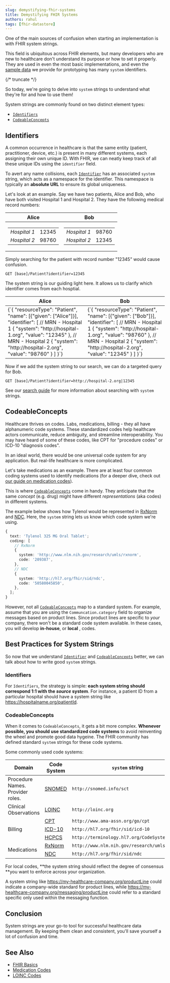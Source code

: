 ```yaml
---
slug: demystifying-fhir-systems
title: Demystifying FHIR Systems
authors: rahul
tags: [fhir-datastore]
---
```



One of the main sources of confusion when starting an implementation is with FHIR system strings.

This field is ubiquitous across FHIR elements, but many developers who are new to healthcare don't understand its purpose or how to set it properly. They are used in even the most basic implementations, and even the [sample data](/docs/tutorials/importing-sample-data) we provide for prototyping has many `system` identifiers.

{/* truncate */}

So today, we're going to delve into `system` strings to understand what they're for and how to use them!

System strings are commonly found on two distinct element types:

- [`Identifiers`](/docs/fhir-basics#naming-data-identifiers)
- [`CodeableConcepts`](/docs/fhir-basics#standardizing-data-codeable-concepts)

## Identifiers

A common occurrence in healthcare is that the same entity (patient, practitioner, device, etc.) is present in many different systems, each assigning their own unique ID. With FHIR, we can neatly keep track of all these unique IDs using the `identifier` field.

To avert any name collisions, each [`Identifier`](/docs/fhir-basics#naming-data-identifiers) has an associated `system` string, which acts as a namespace for the identifier. This namespace is typically an **absolute URL** to ensure its global uniqueness.

Let's look at an example. Say we have two patients, Alice and Bob, who have both visited Hospital 1 and Hospital 2. They have the following medical record numbers:

<table>
  <thead>
    <tr>
      <th>Alice</th>
      <th>Bob</th>
    </tr>
  </thead>
  <tbody>
    <tr>
      <td>
        <table>
          <tbody>
            <tr>
              <td>
                <em>Hospital 1</em>
              </td>
              <td>12345</td>
            </tr>
            <tr>
              <td>
                <em>Hospital 2</em>
              </td>
              <td>98760</td>
            </tr>
          </tbody>
        </table>
      </td>
      <td>
        <table>
          <tbody>
            <tr>
              <td>
                <em>Hospital 1</em>
              </td>
              <td>98760</td>
            </tr>
            <tr>
              <td>
                <em>Hospital 2</em>
              </td>
              <td>12345</td>
            </tr>
          </tbody>
        </table>
      </td>
    </tr>
  </tbody>
</table>

Simply searching for the patient with record number "12345" would cause confusion.

```curl
GET [base]/Patient?identifier=12345
```

The system string is our guiding light here. It allows us to clarify which identifier comes from each hosptial.

<table>
  <thead>
    <tr>
      <th>Alice</th>
      <th>Bob</th>
    </tr>
  </thead>
  <tbody>
    <tr>
      <td>
        <CodeBlock language="js">
          {`{
  "resourceType": "Patient",
  "name": [{"given": ["Alice"]}],
  "identifier": [
    // MRN - Hospital 1
    {
      "system": "http://hospital-1.org",
      "value": "12345"
    },
    // MRN - Hospital 2
    {
      "system": "http://hospital-2.org",
      "value": "98760"
    }
  ]
}`}
        </CodeBlock>
      </td>
      <td>
        <CodeBlock language="js">
          {`{
  "resourceType": "Patient",
  "name": [{"given": ["Bob"]}],
  "identifier": [
    // MRN - Hospital 1
    {
      "system": "http://hospital-1.org",
      "value": "98760"
    },
    // MRN - Hospital 2
    {
      "system": "http://hospital-2.org",
      "value": "12345"
    }
  ]
}`}
        </CodeBlock>
      </td>
    </tr>
  </tbody>
</table>

Now if we add the system string to our search, we can do a targeted query for Bob.

```curl
GET [base]/Patient?identifier=http://hospital-2.org|12345
```

See our [search guide](/docs/search/basic-search#token) for more information about searching with `system` strings.

## CodeableConcepts

Healthcare thrives on codes. Labs, medications, billing - they all have alphanumeric code systems. These standardized codes help healthcare actors communicate, reduce ambiguity, and streamline interoperability. You may have heard of some of these codes, like CPT for "procedure codes" or ICD-10 "diagnosis codes".

In an ideal world, there would be one universal code system for any application. But real-life healthcare is more complicated.

Let's take medications as an example. There are at least four common coding systems used to identify medications (for a deeper dive, check out [our guide on medication codes](https://www.medplum.com/docs/medications/medication-codes)).

This is where [`CodeableConcepts`](/docs/fhir-basics#standardizing-data-codeable-concepts) come in handy. They anticipate that the same _concept_ (e.g. drug) might have different _representations_ (aka codes) in different systems.

The example below shows how Tylenol would be represented in [RxNorm](/docs/medications/medication-codes#rxnorm) and [NDC](/docs/medications/medication-codes#ndc). Here, the `system` string lets us know which code system we're using.

```ts
{
  text: 'Tylenol 325 MG Oral Tablet';
  coding: [
    // RxNorm
    {
      system: 'http://www.nlm.nih.gov/research/umls/rxnorm',
      code: '209387',
    },
    // NDC
    {
      system: 'http://hl7.org/fhir/sid/ndc',
      code: '50580045850',
    },
  ];
}
```

However, not all [`CodeableConcepts`](/docs/fhir-basics#standardizing-data-codeable-concepts) map to a standard system. For example, assume that you are using the `Communcation.category` field to organize messages based on product lines. Since product lines are specific to _your_ company, there won't be a standard code system available. In these cases, you will develop **in-house**, or **local** , codes.

## Best Practices for System Strings

So now that we understand [`Identifier`](/docs/fhir-basics#naming-data-identifiers) and [`CodeableConcepts`](/docs/fhir-basics#standardizing-data-codeable-concepts) better, we can talk about how to write good `system` strings.

### Identifiers

For `Identifiers`, the strategy is simple: **each system string should correspond 1:1 with the _source_ system**. For instance, a patient ID from a particular hospital should have a system string like https://hospitalname.org/patientId.

### CodeableConcepts

When it comes to `CodeableConcepts`, it gets a bit more complex. **Whenever possible, you should use standardized code systems** to avoid reinventing the wheel and promote good data hygeine. The FHIR community has defined standard `system` strings for these code systems.

Some commonly used code systems:

<table >
<thead>
<tr>
			<th >Domain</th>
			<th >Code System</th>
			<th ><code>system</code> string</th>
		</tr>
</thead>
	<tbody>
    	<tr>
    		<td >Procedure Names. Provider roles.</td>
    		<td ><a href="https://browser.ihtsdotools.org/">SNOMED</a></td>
    		<td ><code>http://snomed.info/sct</code></td>
    	</tr>
    	<tr>
    		<td >Clinical Observations</td>
    		<td ><a href="/docs/careplans/loinc">LOINC</a></td>
    		<td ><code>http://loinc.org</code></td>
    	</tr>
    	<tr>
    		<td rowspan="3">Billing</td>
    		<td ><a href="https://www.ama-assn.org/practice-management/cpt/cpt-overview-and-code-approval#:~:text=CPT%C2%AE%20code%3F-,What%20is%20a%20CPT%C2%AE%20code%3F,reporting%2C%20increase%20accuracy%20and%20efficiency">CPT</a></td>
    		<td ><code>http://www.ama-assn.org/go/cpt</code></td>
    	</tr>
    	<tr>
    		<td ><a href="https://www.cms.gov/medicare/coordination-benefits-recovery-overview/icd-code-lists">ICD-10</a></td>
    		<td ><code>http://hl7.org/fhir/sid/icd-10</code></td>
    	</tr>
    	<tr>
    		<td ><a href="https://www.cms.gov/medicare/coding/medhcpcsgeninfo">HCPCS</a></td>
    		<td ><code>http://terminology.hl7.org/CodeSystem/HCPCS</code></td>
    	</tr>
    	<tr>
    		<td rowspan="2">Medications</td>
    		<td ><a href="/docs/medications/medication-codes#rxnorm">RxNorm</a></td>
    		<td ><code>http://www.nlm.nih.gov/research/umls/rxnorm</code></td>
    	</tr>
    	<tr>
    		<td ><a href="/docs/medications/medication-codes#ndc">NDC</a></td>
    		<td ><code>http://hl7.org/fhir/sid/ndc</code></td>
    	</tr>
    </tbody>

</table>

For local codes, **the system string should reflect the degree of consensus **you want to enforce across your organization.

A system string like https://my-healthcare-company.org/productLine could indicate a company-wide standard for product lines, while https://my-healthcare-company.org/messaging/productLine could refer to a standard specific only used within the messaging function.

## Conclusion

System strings are your go-to tool for successful healthcare data management. By keeping them clean and consistent, you'll save yourself a lot of confusion and time.

## See Also

- [FHIR Basics](/docs/fhir-basics)
- [Medication Codes](/docs/medications/medication-codes)
- [LOINC Codes](/docs/careplans/loinc)
